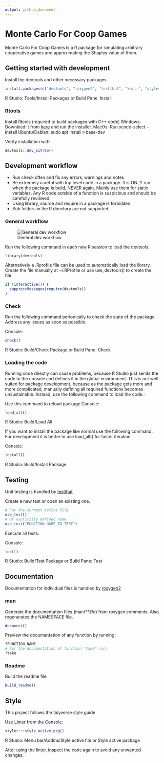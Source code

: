 ```yaml
---
output: github_document
---
```


<!-- README.md is generated from README.Rmd. Please edit that file -->

# Monte Carlo For Coop Games

Monte Carlo For Coop Games is a R package for simulating arbitrary cooperative games and approximating the Shapley value of them.

## Getting started with development

Install the devtools and other necessary packages

``` r
install.packages(c("devtools", "roxygen2", "testthat", "knitr", "styler"))
```
R Studio:
Tools/Install Packages
or
Build Pane: Install

### Rtools
Install Rtools (required to build packages with C++ code)
Windows: Download it from [here](https://cran.r-project.org/bin/windows/Rtools/) and run the installer.
MacOs: Run xcode-select --install
Ubuntu/Debian: sudo apt install r-base-dev

Verify installation with:
``` r
devtools::dev_sitrep()
```

## Development workflow

 - Run check often and fix any errors, warnings and notes
 - Be extremely careful with top level code in a package. It is ONLY run when the package is build, NEVER again. Mainly use them for static variables. Any R code outside of a function is suspicious and should be carefully reviewed.
 - Using library, source and require in a package is forbidden
 - Sub folders in the R directory are not supported.

### General workflow

![General dev
workflow](https://r-pkgs.org/diagrams/workflow.png "General development workflow")

Run the following command in each new R session to load the devtools.

``` r
library(devtools)
```
Alternatively a .Rprofile file can be used to automatically load the library.
Create the file manually at ~/.RProfile or use use_devtools() to create the file.
``` r
if (interactive()) {
  suppressMessages(require(devtools))
}
```

### Check
Run the following command periodically to check the state of the package
Address any issues as soon as possible.

Console:
``` r
check()
```
R Studio:
Build/Check Package
or
Build Pane: Check

### Loading the code
Running code directly can cause problems, because R Studio just sends the code to the console and defines it in the global environment. This is not well suited for package development, because as the package gets more and more complicated, manually defining all required functions becomes unsustainable. Instead, use the following command to load the code.:

Use this command to reload package
Console:
``` r
load_all()
```
R Studio:
Build/Load All

If you want to install the package like normal use the following command. For development it is better to use load_all() for faster iteration.

Console:
``` r
install()
```
R Studio:
Build/Install Package

## Testing

Unit testing is handled by [testthat](https://testthat.r-lib.org/)

Create a new test or open an existing one.

``` r
# For the current active file
use_test()
# Or explicitly defined name
use_test("FUNCTION_NAME_TO_TEST")
```

Execute all tests:

Console:
``` r
test()
```
R Studio:
Build/Test Package
or
Build Pane: Test

## Documentation

Documentation for individual files is handled by [roxygen2](https://cran.r-project.org/package=roxygen2)

### man

Generate the documentation files (man/\*\*.Rd) from roxygen comments.
Also regenerates the NAMESPACE file.

``` r
document()
```

Preview the documentation of any function by running:
``` r
?FUNCTION_NAME
# For the documentation of function "take" run:
?take
```

### Readme

Build the readme file
``` r
build_readme()
```

## Style

This project follows the tidyverse style guide.

Use Linter from the Console:
``` r
styler:::style_active_pkg()
```
R Studio:
Menu bar/Addins/Style active file or Style active package

After using the linter, inspect the code again to avoid any unwanted changes.
